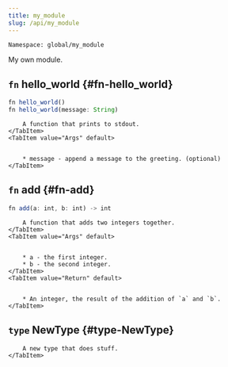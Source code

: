 ```yaml
---
title: my_module
slug: /api/my_module
---
```



```Namespace: global/my_module```

My own module.


## <code>fn</code> hello_world {#fn-hello_world}

```js
fn hello_world()
fn hello_world(message: String)
```

<Tabs>
    <TabItem value="Description" default>

        A function that prints to stdout.
    </TabItem>
    <TabItem value="Args" default>

        
        * message - append a message to the greeting. (optional)
    </TabItem>
</Tabs>

## <code>fn</code> add {#fn-add}

```js
fn add(a: int, b: int) -> int
```

<Tabs>
    <TabItem value="Description" default>

        A function that adds two integers together.
    </TabItem>
    <TabItem value="Args" default>

        
        * a - the first integer.
        * b - the second integer.
    </TabItem>
    <TabItem value="Return" default>

        
        * An integer, the result of the addition of `a` and `b`.
    </TabItem>
</Tabs>

## <code>type</code> NewType {#type-NewType}


<Tabs>
    <TabItem value="Description" default>

        A new type that does stuff.
    </TabItem>
</Tabs>
